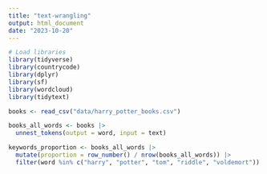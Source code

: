 ```yaml
---
title: "text-wrangling"
output: html_document
date: "2023-10-20"
---
```


```r

# Load libraries
library(tidyverse)
library(countrycode)
library(dplyr)
library(sf)
library(wordcloud)
library(tidytext)

books <- read_csv("data/harry_potter_books.csv")

books_all_words <- books |>
  unnest_tokens(output = word, input = text)

keywords_proportion <- books_all_words |>
  mutate(proportion = row_number() / nrow(books_all_words)) |>
  filter(word %in% c("harry", "potter", "tom", "riddle", "voldemort"))

```

